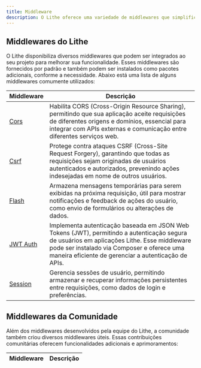 ```yaml
---
title: Middleware  
description: O Lithe oferece uma variedade de middlewares que simplificam e aceleram o desenvolvimento de aplicações web, permitindo que você se concentre na criação de funcionalidades específicas para sua aplicação.  
---
```


## Middlewares do Lithe

O Lithe disponibiliza diversos middlewares que podem ser integrados ao seu projeto para melhorar sua funcionalidade. Esses middlewares são fornecidos por padrão e também podem ser instalados como pacotes adicionais, conforme a necessidade. Abaixo está uma lista de alguns middlewares comumente utilizados:

| Middleware | Descrição |
|------------|-------------|
| [Cors](/resources/middleware/cors) | Habilita CORS (Cross-Origin Resource Sharing), permitindo que sua aplicação aceite requisições de diferentes origens e domínios, essencial para integrar com APIs externas e comunicação entre diferentes serviços web. |
| [Csrf](/resources/middleware/csrf) | Protege contra ataques CSRF (Cross-Site Request Forgery), garantindo que todas as requisições sejam originadas de usuários autenticados e autorizados, prevenindo ações indesejadas em nome de outros usuários. |
| [Flash](/resources/middleware/flash) | Armazena mensagens temporárias para serem exibidas na próxima requisição, útil para mostrar notificações e feedback de ações do usuário, como envio de formulários ou alterações de dados. |
| [JWT Auth](https://github.com/lithephp/jwt-auth) | Implementa autenticação baseada em JSON Web Tokens (JWT), permitindo a autenticação segura de usuários em aplicações Lithe. Esse middleware pode ser instalado via Composer e oferece uma maneira eficiente de gerenciar a autenticação de APIs. |
| [Session](/resources/middleware/session) | Gerencia sessões de usuário, permitindo armazenar e recuperar informações persistentes entre requisições, como dados de login e preferências. |

## Middlewares da Comunidade

Além dos middlewares desenvolvidos pela equipe do Lithe, a comunidade também criou diversos middlewares úteis. Essas contribuições comunitárias oferecem funcionalidades adicionais e aprimoramentos:

| Middleware | Descrição |
|------------|-------------|

